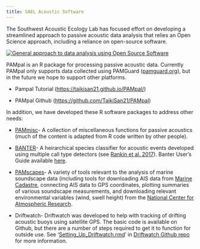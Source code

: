 ```yaml
---
title: SAEL Acoustic Software 
---
```


The Southwest Acoustic Ecology Lab has focused effort on developing a streamlined approach to passive acoustic data analysis that relies an Open Science approach, including a reliance on open-source software.

[![General approach to data analysis using Open Source Software](images/FOSSA.JPG)](https://www.fisheries.noaa.gov/west-coast/science-data/fossa)

PAMpal is an R package for processing passive acoustic data. Currently PAMpal only supports data collected using PAMGuard ([pamguard.org](pamguard.org)), but in the future we hope to support other platforms.

-   Pampal Tutorial (<https://taikisan21.github.io/PAMpal/>)

-   PAMpal Github (<https://github.com/TaikiSan21/PAMpal>)

In addition, we have developed these R software packages to address other needs:

-   [PAMmisc](https://CRAN.R-project.org/package=PAMmisc)- A collection of miscellaneous functions for passive acoustics (much of the content is adapted from R code written by other people).

-   [BANTER](https://CRAN.R-project.org/package=banter)- A heirarchical species classifier for acoustic events developed using multiple call type detectors (see [Rankin et al. 2017](doi:10.1111/mms.12381)). Banter User's Guide available [here](https://taikisan21.github.io/PAMpal/banterGuide.html).

-   [PAMscapes](https://CRAN.R-project.org/package=PAMscapes)- A variety of tools relevant to the analysis of marine soundscape data (including tools for downloading AIS data from [Marine Cadastre](https://marinecadastre.gov/ais/), connecting AIS data to GPS coordinates, plotting summaries of various soundscape measurements, and downloading relevant environmental variables (wind, swell height) from the [National Center for Atmospheric Research](https://rda.ucar.edu/datasets/ds084.1/).

-   Driftwatch- Driftwatch was developed to help with tracking of drifting acoustic buoys using satellite GPS. The basic code is available on Github, but there are a number of steps required to get it to function for outside use. See '[Setting_Up_Driftwatch.rmd](https://github.com/TaikiSan21/DriftWatch/blob/main/Setting_Up_DriftWatch.rmd)' in [Driftwatch Github repo](https://github.com/TaikiSan21/DriftWatch) for more information.
